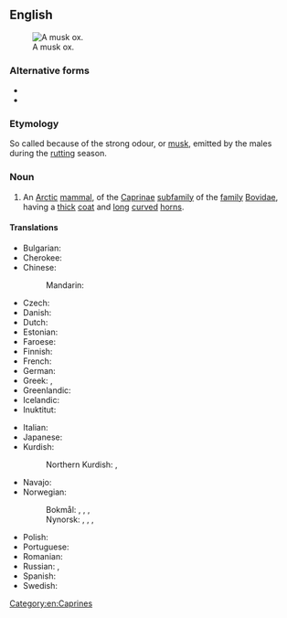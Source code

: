 {{also|muskox|musk-ox}}
==English==
[[File:Ovibos moschatus qtl3.jpg|thumb|A musk ox.]]

===Alternative forms===
* {{l|en|muskox}}
* {{l|en|musk-ox}}

===Etymology===
So called because of the strong odour, or [[musk]], emitted by the males during the [[rut]]ting season.

===Noun===
{{wikipedia}}
{{en-noun|musk oxen}}

# An [[Arctic]] [[mammal]], {{taxlink|Ovibos moschatus|species|noshow=1|ver=160930}} of the [[Caprinae]] [[subfamily]] of the [[family]] [[Bovidae]], having a [[thick]] [[coat]] and [[long]] [[curve]]d [[horn]]s.

====Translations====
{{trans-top|Arctic mammal}}
* Bulgarian: {{t|bg|мускусен бик|m}}
* Cherokee: {{t|chr|ᏧᏴᏢ ᏯᎾᏌ}}
* Chinese:
*: Mandarin: {{t+|cmn|麝牛|tr=shèniú}}
* Czech: {{t|cs|pižmoň|m}}
* Danish: {{t|da|moskusokse|c}}
* Dutch: {{t+|nl|muskusos|m}}
* Estonian: {{t|et|muskusveis}}
* Faroese: {{t|fo|moskusneyt|n}}
* Finnish: {{t+|fi|myskihärkä}}
* French: {{t+|fr|bœuf musqué|m}}
* German: {{t+|de|Moschusochse|m}}
* Greek: {{t|el|μοσχόβους|m}}, {{t|el|προβατόβους ο μοσχοφόρος|m}}
* Greenlandic: {{t|kl|umimmak}}
* Icelandic: {{t|is|sauðnaut|n}}
* Inuktitut: {{t|iu|ᐅᒥᖕᒪᒃ|tr=umingmak}}
{{trans-mid}}
* Italian: {{t|it|bue muschiato|m}}
* Japanese: {{t+|ja|麝香牛|tr=[[ジャコウウシ]], jakōushi}}
* Kurdish:
*: Northern Kurdish: {{t+|kmr|gayê miskî}}, {{t+|kmr|miskga}}
* Navajo: {{t|nv|hakʼaz ayání|sc=Latn}}
* Norwegian:
*: Bokmål: {{t|nb|moskusfe|n}}, {{t|nb|moskusokse|m}}, {{t+|nb|moskus|m}}, {{t|nb|moskusku|m|f}}
*: Nynorsk: {{t|nn|moskusfe|n}}, {{t|nn|moskusokse|m}}, {{t|nn|moskus|m}}, {{t|nn|moskusku|f}}
* Polish: {{t+|pl|piżmowół|m-an}}
* Portuguese: {{t|pt|boi-almiscarado|m}}
* Romanian: {{t+|ro|bou moscat|m}}
* Russian: {{t+|ru|овцебы́к|m}}, {{t|ru|му́скусный бык|m}}
* Spanish: {{t|es|buey almizclero|m}}
* Swedish: {{t|sv|myskoxe|c}}
{{trans-bottom}}

[[Category:en:Caprines]]